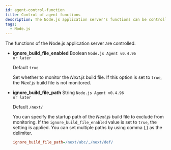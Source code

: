 ```yaml
---
id: agent-control-function
title: Control of agent functions
description: The Node.js application server's functions can be controlled.
tags:
  - Node.js
---
```


The functions of the Node.js application server are controlled.


<Nodejscontrolfunction />

- **ignore_build_file_enabled** <span class='type'>Boolean</span> <code class="my">Node.js Agent v0.4.96 or later</code>

  Default `true`

  Set whether to monitor the _Next.js_ build file. If this option is set to `true`, the _Next.js_ build file is not monitored.

- **ignore_build_file_path** <span class='type'>String</span> <code class="my">Node.js Agent v0.4.96 or later</code>

  Default `/next/`

  You can specify the startup path of the _Next.js_ build file to exclude from monitoring. If the `ignore_build_file_enabled` value is set to `true`, the setting is applied. You can set multiple paths by using comma (,) as the delimiter.

  ```ini title="whatap.conf"
  ignore_build_file_path=/next/abc/,/next/def/
  ```

